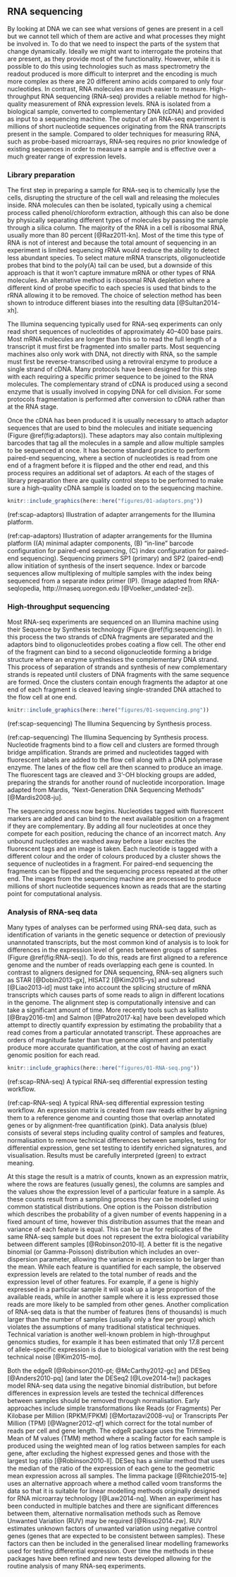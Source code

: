 ## RNA sequencing {#intro-RNAseq}

By looking at DNA we can see what versions of genes are present in a cell but
we cannot tell which of them are active and what processes they might be
involved in. To do that we need to inspect the parts of the system that change
dynamically. Ideally we might want to interrogate the proteins that are
present, as they provide most of the functionality. However, while it is
possible to do this using technologies such as mass spectrometry the readout
produced is more difficult to interpret and the encoding is much more complex
as there are 20 different amino acids compared to only four nucleotides. In
contrast, RNA molecules are much easier to measure. High-throughput RNA
sequencing (RNA-seq) provides a reliable method for high-quality measurement of
RNA expression levels. RNA is isolated from a biological sample, converted to
complementary DNA (cDNA) and provided as input to a sequencing machine. The
output of an RNA-seq experiment is millions of short nucleotide sequences
originating from the RNA transcripts present in the sample. Compared to older
techniques for measuring RNA, such as probe-based microarrays, RNA-seq requires
no prior knowledge of existing sequences in order to measure a sample and is
effective over a much greater range of expression levels.

### Library preparation

The first step in preparing a sample for RNA-seq is to chemically lyse the
cells, disrupting the structure of the cell wall and releasing the molecules
inside. RNA molecules can then be isolated, typically using a chemical process
called phenol/chloroform extraction, although this can also be done by
physically separating different types of molecules by passing the sample
through a silica column. The majority of the RNA in a cell is ribosomal RNA,
usually more than 80 percent [@Raz2011-kn]. Most of the time this type of RNA
is not of interest and because the total amount of sequencing in an experiment
is limited sequencing rRNA would reduce the ability to detect less abundant
species. To select mature mRNA transcripts, oligonucleotide probes that bind to
the poly(A) tail can be used, but a downside of this approach is that it won't
capture immature mRNA or other types of RNA molecules. An alternative method is
ribosomal RNA depletion where a different kind of probe specific to each
species is used that binds to the rRNA allowing it to be removed. The choice of
selection method has been shown to introduce different biases into the
resulting data [@Sultan2014-xh].

The Illumina sequencing typically used for RNA-seq experiments can only read
short sequences of nucleotides of approximately 40--400 base pairs. Most mRNA
molecules are longer than this so to read the full length of a transcript it
must first be fragmented into smaller parts. Most sequencing machines also only
work with DNA, not directly with RNA, so the sample must first be
reverse-transcribed using a retroviral enzyme to produce a single strand of
cDNA. Many protocols have been designed for this step with each requiring a
specific primer sequence to be joined to the RNA molecules. The complementary
strand of cDNA is produced using a second enzyme that is usually involved in
copying DNA for cell division. For some protocols fragmentation is performed
after conversion to cDNA rather than at the RNA stage.

Once the cDNA has been produced it is usually necessary to attach adaptor
sequences that are used to bind the molecules and initiate sequencing (Figure
\@ref(fig:adaptors)). These adaptors may also contain multiplexing barcodes
that tag all the molecules in a sample and allow multiple samples to be
sequenced at once. It has become standard practice to perform paired-end
sequencing, where a section of nucleotides is read from one end of a fragment
before it is flipped and the other end read, and this process requires an
additional set of adaptors. At each of the stages of library preparation there
are quality control steps to be performed to make sure a high-quality cDNA
sample is loaded on to the sequencing machine.

```r
knitr::include_graphics(here::here("figures/01-adaptors.png"))
```

(ref:scap-adaptors) Illustration of adapter arrangements for the Illumina platform.

(ref:cap-adaptors) Illustration of adapter arrangements for the Illumina platform ((A) minimal adapter components, (B) "in-line" barcode configuration for paired-end sequencing, (C) index configuration for paired-end sequencing). Sequencing primers SP1 (primary) and SP2 (paired-end) allow initiation of synthesis of the insert sequence. Index or barcode sequences allow multiplexing of multiple samples with the index being sequenced from a separate index primer (IP). (Image adapted from RNA-seqlopedia, http://rnaseq.uoregon.edu [@Voelker_undated-ze]).

### High-throughput sequencing

Most RNA-seq experiments are sequenced on an Illumina machine using their
Sequence by Synthesis technology (Figure \@ref(fig:sequencing)). In this
process the two strands of cDNA fragments are separated and the adaptors bind
to oligonucleotides probes coating a flow cell. The other end of the fragment
can bind to a second oligonucleotide forming a bridge structure where an enzyme
synthesises the complementary DNA strand. This process of separation of strands
and synthesis of new complementary strands is repeated until clusters of DNA
fragments with the same sequence are formed. Once the clusters contain enough
fragments the adaptor at one end of each fragment is cleaved leaving
single-stranded DNA attached to the flow cell at one end.

```r
knitr::include_graphics(here::here("figures/01-sequencing.png"))
```

(ref:scap-sequencing) The Illumina Sequencing by Synthesis process.

(ref:cap-sequencing) The Illumina Sequencing by Synthesis process. Nucleotide fragments bind to a flow cell and clusters are formed through bridge amplification. Strands are primed and nucleotides tagged with fluorescent labels are added to the flow cell along with a DNA polymerase enzyme. The lanes of the flow cell are then scanned to produce an image. The fluorescent tags are cleaved and 3’-OH blocking groups are added, preparing the strands for another round of nucleotide incorporation. Image adapted from Mardis, "Next-Generation DNA Sequencing Methods" [@Mardis2008-ju].

The sequencing process now begins. Nucleotides tagged with fluorescent markers
are added and can bind to the next available position on a fragment if they are
complementary. By adding all four nucleotides at once they compete for each
position, reducing the chance of an incorrect match. Any unbound nucleotides
are washed away before a laser excites the fluorescent tags and an image is
taken. Each nucleotide is tagged with a different colour and the order of
colours produced by a cluster shows the sequence of nucleotides in a fragment.
For paired-end sequencing the fragments can be flipped and the sequencing
process repeated at the other end. The images from the sequencing machine are
processed to produce millions of short nucleotide sequences known as reads that
are the starting point for computational analysis.

### Analysis of RNA-seq data

Many types of analyses can be performed using RNA-seq data, such as
identification of variants in the genetic sequence or detection of previously
unannotated transcripts, but the most common kind of analysis is to look for
differences in the expression level of genes between groups of samples (Figure
\@ref(fig:RNA-seq)). To do this, reads are first aligned to a reference genome
and the number of reads overlapping each gene is counted. In contrast to
aligners designed for DNA sequencing, RNA-seq aligners such as STAR
[@Dobin2013-gx], HISAT2 [@Kim2015-ys] and subread [@Liao2013-id] must take into
account the splicing structure of mRNA transcripts which causes parts of some
reads to align in different locations in the genome. The alignment step is
computationally intensive and can take a significant amount of time. More
recently tools such as kallisto [@Bray2016-tm] and Salmon [@Patro2017-ka] have
been developed which attempt to directly quantify expression by estimating the
probability that a read comes from a particular annotated transcript. These
approaches are orders of magnitude faster than true genome alignment and
potentially produce more accurate quantification, at the cost of having an
exact genomic position for each read.

```r
knitr::include_graphics(here::here("figures/01-RNA-seq.png"))
```

(ref:scap-RNA-seq) A typical RNA-seq differential expression testing workflow.

(ref:cap-RNA-seq) A typical RNA-seq differential expression testing workflow. An expression matrix is created from raw reads either by aligning them to a reference genome and counting those that overlap annotated genes or by alignment-free quantification (pink). Data analysis (blue) consists of several steps including quality control of samples and features, normalisation to remove technical differences between samples, testing for differential expression, gene set testing to identify enriched signatures, and visualisation. Results must be carefully interpreted (green) to extract meaning.

At this stage the result is a matrix of counts, known as an expression matrix,
where the rows are features (usually genes), the columns are samples and the
values show the expression level of a particular feature in a sample. As these
counts result from a sampling process they can be modelled using common
statistical distributions. One option is the Poisson distribution which
describes the probability of a given number of events happening in a fixed
amount of time, however this distribution assumes that the mean and variance of
each feature is equal. This can be true for replicates of the same RNA-seq
sample but does not represent the extra biological variability between
different samples [@Robinson2010-ll]. A better fit is the negative binomial (or
Gamma-Poisson) distribution which includes an over-dispersion parameter,
allowing the variance in expression to be larger than the mean. While each
feature is quantified for each sample, the observed expression levels are
related to the total number of reads and the expression level of other
features. For example, if a gene is highly expressed in a particular sample it
will soak up a large proportion of the available reads, while in another sample
where it is less expressed those reads are more likely to be sampled from other
genes. Another complication of RNA-seq data is that the number of features
(tens of thousands) is much larger than the number of samples (usually only a
few per group) which violates the assumptions of many traditional statistical
techniques. Technical variation is another well-known problem in
high-throughput genomics studies, for example it has been estimated that only
17.8 percent of allele-specific expression is due to biological variation with
the rest being technical noise [@Kim2015-mo].

Both the edgeR [@Robinson2010-pt; @McCarthy2012-gc] and DESeq [@Anders2010-pq]
(and later the DESeq2 [@Love2014-tw]) packages model RNA-seq data using the
negative binomial distribution, but before differences in expression levels are tested the technical differences between samples should be removed through
normalisation. Early approaches include simple transformations like Reads (or
Fragments) Per Kilobase per Million (RPKM/FPKM) [@Mortazavi2008-vu] or
Transcripts Per Million (TPM) [@Wagner2012-qf] which correct for the total
number of reads per cell and gene length. The edgeR package uses the
Trimmed-Mean of M values (TMM) method where a scaling factor for each sample is
produced using the weighted mean of log ratios between samples for each gene,
after excluding the highest expressed genes and those with the largest log
ratio [@Robinson2010-ll]. DESeq has a similar method that uses the median of
the ratio of the expression of each gene to the geometric mean expression
across all samples. The limma package [@Ritchie2015-te] uses an alternative
approach where a method called voom transforms the data so that it is suitable
for linear modelling methods originally designed for RNA microarray technology
[@Law2014-nq]. When an experiment has been conducted in multiple batches and
there are significant differences between them, alternative normalisation
methods such as Remove Unwanted Variation (RUV) may be required
[@Risso2014-zw]. RUV estimates unknown factors of unwanted variation using
negative control genes (genes that are expected to be consistent between
samples). These factors can then be included in the generalised linear
modelling frameworks used for testing differential expression. Over time the
methods in these packages have been refined and new tests developed allowing
for the routine analysis of many RNA-seq experiments.
